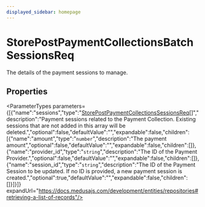 ```yaml
---
displayed_sidebar: homepage
---
```



# StorePostPaymentCollectionsBatchSessionsReq

The details of the payment sessions to manage.

## Properties

<ParameterTypes parameters={[{"name":"sessions","type":"[StorePostPaymentCollectionsSessionsReq](medusa.StorePostPaymentCollectionsSessionsReq.mdx)[]","description":"Payment sessions related to the Payment Collection. Existing sessions that are not added in this array will be deleted.","optional":false,"defaultValue":"","expandable":false,"children":[{"name":"amount","type":"`number`","description":"The payment amount","optional":false,"defaultValue":"","expandable":false,"children":[]},{"name":"provider_id","type":"`string`","description":"The ID of the Payment Provider.","optional":false,"defaultValue":"","expandable":false,"children":[]},{"name":"session_id","type":"`string`","description":"The ID of the Payment Session to be updated. If no ID is provided, a new payment session is created.","optional":true,"defaultValue":"","expandable":false,"children":[]}]}]} expandUrl="https://docs.medusajs.com/development/entities/repositories#retrieving-a-list-of-records"/>
